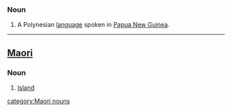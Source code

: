 ===Noun===

# A Polynesian [[language]] spoken in [[Papua New Guinea]].


----
==[[Maori]]==
===Noun===
#[[Island]]
[[category:Maori nouns]]